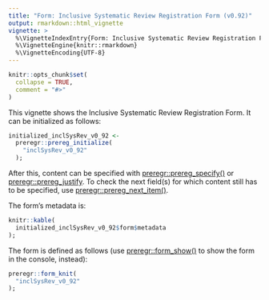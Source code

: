 ---
title: "Form: Inclusive Systematic Review Registration Form (v0.92)"
output: rmarkdown::html_vignette
vignette: >
  %\VignetteIndexEntry{Form: Inclusive Systematic Review Registration Form (v0.92)}
  %\VignetteEngine{knitr::rmarkdown}
  %\VignetteEncoding{UTF-8}
---

```{r, include = FALSE}
knitr::opts_chunk$set(
  collapse = TRUE,
  comment = "#>"
)
```

This vignette shows the Inclusive Systematic Review Registration Form. It can be initialized as follows:

```{r}
initialized_inclSysRev_v0_92 <-
  preregr::prereg_initialize(
    "inclSysRev_v0_92"
  );
```

After this, content can be specified with [preregr::prereg_specify()](https://preregr.opens.science/reference/prereg_specify.html) or [preregr::prereg_justify](https://preregr.opens.science/reference/prereg_justify.html). To check the next field(s) for which content still has to be specified, use [preregr::prereg_next_item()](https://preregr.opens.science/reference/prereg_next_item.html).

The form's metadata is:

```{r, echo=FALSE}
knitr::kable(
  initialized_inclSysRev_v0_92$form$metadata
);
```

The form is defined as follows (use [preregr::form_show()](https://preregr.opens.science/reference/form_show.html) to show the form in the console, instead):

```{r}
preregr::form_knit(
  "inclSysRev_v0_92"
);
```
